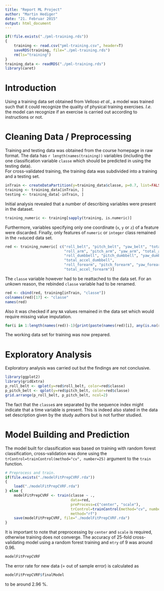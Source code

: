 ```yaml
---
title: "Report ML Project"
author: "Martin Hediger"
date: "21. Februar 2015"
output: html_document
---
```


```r
if(!file.exists("./pml-training.rds"))
{
    training <- read.csv("pml-training.csv", header=T)
    saveRDS(training, file="./pml-training.rds")
    rm(ls="training")
}
training_data <- readRDS("./pml-training.rds")
library(caret)
```

# Introduction
Using a training data set obtained from Velloso *et al.*, a model was trained such that it could recognize the quality of physical training exercises.
*I.e.* the model can recognize if an exercise is carried out according to instructions or not.

# Cleaning Data / Preprocessing
Training and testing data was obtained from the course homepage in raw format.
The data has `r length(names(training))` variables (including the one classification variable `classe` which should be predicted in using the testing data).  
For cross-validated training, the training data was subdivided into a training and a testing set.
```r
inTrain <- createDataPartition(y=training_data$classe, p=0.7, list=FALSE)
training <- training_data[inTrain, ]
testing <- training_data[-inTrain, ]
```
Initial analysis revealed that a number of describing variables were present in the dataset.
```r
training_numeric <- training[sapply(training, is.numeric)]
```
Furthermore, variables specifying only one coordinate (`x`, `y` or `z`) of a feature were discarded.
Finally, only features of `numeric` or `integer` class remained in the `red`uced data set.
```r
red <- training_numeric[ c("roll_belt", "pitch_belt", "yaw_belt", "total_accel_belt",
                           "roll_arm", "pitch_arm", "yaw_arm", "total_accel_arm",
                           "roll_dumbbell", "pitch_dumbbell", "yaw_dumbbell",
                           "total_accel_dumbbell",
                           "roll_forearm", "pitch_forearm", "yaw_forearm",
                           "total_accel_forearm")]
```

The `classe` variable however had to be reattached to the data set.
For an unkown reason, the rebinded `classe` variable had to be renamed.
```r
red <- cbind(red, training[inTrain, "classe"])
colnames(red)[17] <- "classe"
names(red)
```

Also it was checked if any `NA` values remained in the data set which would require missing value imputation.
```r
for(i in 1:length(names(red))-1){print(paste(names(red)[i], any(is.na(red[[1]]))))}
```
The working data set for training was now prepared.

# Exploratory Analysis
Exploratory analysis was carried out but the findings are not conclusive.

```r
library(ggplot2)
library(gridExtra)
p_roll_belt <- qplot(y=red$roll_belt, color=red$classe)
p_pitch_belt <- qplot(y=red$pitch_belt, color=red$classe)
grid.arrange(p_roll_belt, p_pitch_belt, ncol=2)
```

The fact that the `classe`s are separated by the sequence index might indicate that a time variable is present.
This is indeed also stated in the data set description given by the study authors but is not further studied.

# Model Building and Prediction
The model built for classification was based on training with random forest classification, cross-validation was done using the `trControl=trainControl(method="cv", number=25)` argument to the `train` function.
```r
# Preprocess and train.
if(file.exists("./modelFitPrepCVRF.rda"))
{ 
    load("./modelFitPrepCVRF.rda")
} else {
    modelFitPrepCVRF <- train(classe ~ .,
                              data=red,
                              preProcess=c("center", "scale"),
                              trControl=trainControl(method="cv", number=25),
                              method="rf")
    save(modelFitPrepCVRF, file="./modelFitPrepCVRF.rda")
}
```
It is important to note that preprocessing by `center` and `scale` is required, otherwise training does not converge.
The accuracy of 25-fold cross-validating model using a random forest training and `mtry` of 9 was around 0.96.
```r
modelFitPrepCVRF
```

The error rate for new data (= out of sample error) is calculated as
```r
modelFitPrepCVRF$finalModel
```
to be around 2.96 %.
